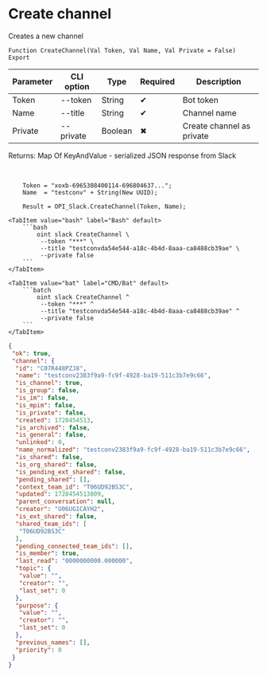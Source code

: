 ﻿---
sidebar_position: 3
---


# Create channel
 Creates a new channel



`Function CreateChannel(Val Token, Val Name, Val Private = False) Export`

  | Parameter | CLI option | Type | Required | Description |
  |-|-|-|-|-|
  | Token | --token | String | &#x2714; | Bot token |
  | Name | --title | String | &#x2714; | Channel name |
  | Private | --private | Boolean | &#x2716; | Create channel as private |

  
  Returns:  Map Of KeyAndValue - serialized JSON response from Slack

<br/>




```bsl title="1C:Enterprise/OneScript code example"
    Token = "xoxb-6965308400114-696804637...";
    Name  = "testconv" + String(New UUID);

    Result = OPI_Slack.CreateChannel(Token, Name);
```
 

 <Tabs>
  
    <TabItem value="bash" label="Bash" default>
        ```bash
            oint slack CreateChannel \
             --token "***" \
             --title "testconvda54e544-a18c-4b4d-8aaa-ca8488cb39ae" \
             --private false
        ```
    </TabItem>
  
    <TabItem value="bat" label="CMD/Bat" default>
        ```batch
            oint slack CreateChannel ^
             --token "***" ^
             --title "testconvda54e544-a18c-4b4d-8aaa-ca8488cb39ae" ^
             --private false
        ```
    </TabItem>
</Tabs>


```json title="Result"
{
 "ok": true,
 "channel": {
  "id": "C07R448PZJ8",
  "name": "testconv2383f9a9-fc9f-4928-ba19-511c3b7e9c66",
  "is_channel": true,
  "is_group": false,
  "is_im": false,
  "is_mpim": false,
  "is_private": false,
  "created": 1728454513,
  "is_archived": false,
  "is_general": false,
  "unlinked": 0,
  "name_normalized": "testconv2383f9a9-fc9f-4928-ba19-511c3b7e9c66",
  "is_shared": false,
  "is_org_shared": false,
  "is_pending_ext_shared": false,
  "pending_shared": [],
  "context_team_id": "T06UD92BS3C",
  "updated": 1728454513809,
  "parent_conversation": null,
  "creator": "U06UG1CAYH2",
  "is_ext_shared": false,
  "shared_team_ids": [
   "T06UD92BS3C"
  ],
  "pending_connected_team_ids": [],
  "is_member": true,
  "last_read": "0000000000.000000",
  "topic": {
   "value": "",
   "creator": "",
   "last_set": 0
  },
  "purpose": {
   "value": "",
   "creator": "",
   "last_set": 0
  },
  "previous_names": [],
  "priority": 0
 }
}
```
